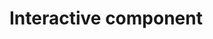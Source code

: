 # Interactive component
<link rel=stylesheet href="style.css" type="text/css" media=screen>
<script src="https://d3js.org/d3.v7.js"></script>
<script src="http://labratrevenge.com/d3-tip/javascripts/d3.tip.v0.6.3.js"></script>
<script src='https://cdnjs.cloudflare.com/ajax/libs/underscore.js/1.7.0/underscore-min.js' charset="utf-8"></script>
<div id="plot"></div>
<script src="candle.js"></script>

